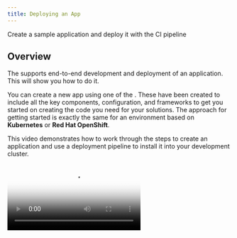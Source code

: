 ```yaml
---
title: Deploying an App
---
```



<PageDescription>

Create a sample application and deploy it with the CI pipeline

</PageDescription>

## Overview

The <Globals name="env" /> supports end-to-end development and deployment of an application. This will show you how to do it.

You can create a new app using one of the [<Globals name="templates" />](/codepatterns/overview). These have been created to include all the key components, configuration, and frameworks to get you started on creating the code you need for your solutions. The approach for getting started is exactly the same for an environment based on **Kubernetes** or **Red Hat OpenShift**.

This video demonstrates how to work through the steps to create an application and use a deployment pipeline to install it into your development cluster.

<Video src="/videos/deployapp.m4v" type="video/m4v" poster="/images/poster.png"/>

### Log into you Development Cluster from the command line

- Make sure you have installed all [Prerequisites](/getting-started/prereqs) before continuing
- Open a terminal
- Log in to the development cluster's CLI (Kubernetes or Red Hat OpenShift)
    - To do so, navigate to your cluster in the _IBM Cloud console_, click on the **Access** tab, and follow the instructions to log in to the cluster from the command line
- You can test that you're connected to the cluster with the following simple command:

<Accordion>

  <AccordionItem title="OpenShift">

  ```bash
  oc get pods -n tools
  ```

  </AccordionItem>

  <AccordionItem title="Kubernetes">

  ```bash
  kubectl get nodes
  ```

  </AccordionItem>

</Accordion>


### Links

<AnchorLinks>
  <AnchorLink to="#open-developer-dashboard">Open Developer Dashboard</AnchorLink>
  <AnchorLink to="#create-your-app-in-git">Create your app in Git</AnchorLink>
  <AnchorLink to="#clone-your-code">Clone your code</AnchorLink>
  <AnchorLink to="#running-locally">Running Locally</AnchorLink>
  <AnchorLink to="#register-the-app-in-a-devops-pipeline">Register your pipeline</AnchorLink>
  <AnchorLink to="#view-your-application-pipeline">View your application pipeline</AnchorLink>
  <AnchorLink to="#access-running-app">Access running app</AnchorLink>
  <AnchorLink to="#where-is-your-app-running-">Where is your app running ?</AnchorLink>
</AnchorLinks>


### Open Developer Dashboard

The [Developer Dashboard](/getting-started/dashboard) makes it easy for you to navigate to the tools, including a section that allows you to select a set of preconfigured [<Globals name="templates" />](/codepatterns/overview) that make seeding your development project very easy.

- Open a browser and make sure you are logged into [Github](https://github.com)
- Open the dashboard by running the following command:
    ```
    igc dashboard
    ```

### Create your app in Git
<InlineNotification kind="warning">

**Warning:** If you are developing on a shared education cluster. You need to make it easy to identify your app please suffix the app name with your initials `{app name}-{your initials}` ie. `stockbffnode-mjp` and use the **Git Organisation** listed in your notification email.

</InlineNotification>

- Open the <Globals name="dashboard" />
- Click on **<Globals name="templates" />** tab
- Pick one of the templates that is a good architectural fit for your application and the language and framework that you prefer to work with.
    - Click on a <Globals name="template" /> **Tile** to create your app github repository from the template repository selected.
    - You can also click on the **Git Icon** to browse the source template repository and click on the **Template** to create the template

<InlineNotification kind="warning">

**Warning:** Your browser needs to be logged in to your GitHub account for a template to work. If the link from the tile displays the GitHub 404 page, log in and reload the page.

</InlineNotification>

- Complete the [GitHub create repository from template](https://help.github.com/en/github/creating-cloning-and-archiving-repositories/creating-a-repository-from-a-template) process.

  - **Owner**: Select a validate GitHub organization that you are authorized to create repositories within or the one you were given for the shared cluster (See warning above)
  - **Repository name**: Enter a valid name for you repo, GitHub will help with showing a green tick if it is valid (See warning above)

  - **Description**: Describe your app
    ![Template](/images/template.png)
  - Press **Create repository from template**



The new repository will be created in your selected organization.

### Clone your code
- Next, clone it to your local machine.
- Click on **Clone or download**
- Copy the clone _SSH link_, and use the `git clone` command to clone it to your developer desktop machine.
    ```base
    git clone git@github.com:bwoolf1/stockbffnode.git
    ```
- Change into the cloned directory
    ```
    cd stockbffnode
    ```
- You must rename the app to match your git repo or to a unique name for your solution. Then applications move into a _test_ environment they need to unique names.
- Edit `package.json` and edit the `name:` field and change it from its template name to your chosen name.
- Save the edits
- Push the changes back to your repository
    ```bash
    git add .
    git commit -m "Update application name"
    git push
    ```

### Running Locally

Most developers like to run the code natively in local development environment. To do so, follow the instructions listed in the **README.md** file to run the code locally. You may be required to install a specific runtime like **Java**, **Node**, or **Python**.


### Register the App in a DevOps Pipeline

You now have the code in a GitHub repository and have cloned it to you local development environment. You now need to register the repository with the continuous integration pipeline. The <Globals name="env" /> supports both [Tekton](/guides/continuous-integration-tekton) and [Jenkins](/guides/continuous-integration) for continuous integration.

You can use the [IGC CLI](/getting-started/cli) to assist helping register a pipeline with Tekton or Jenkins.

<InlineNotification kind="warning">

**Warning:** If you are working on a shared education cluster, please deploy your app into a unique project/namespace and continue to do this for all other app creation steps. This will isolate your pipelines into its own namespace/project from other developers working on the same cluster.
  
</InlineNotification>

Create your project namespace first. To simplify steps, set an environment variable with
your namespace

```bash
export NAMESPACE=dev-{initial}
```

<Tabs>
<Tab label="Using the CLI">
Run the `namespace` command to create the namespace and set it up.

- if Jenkins pipelines will be run in the namespace, include the `--jenkins` flag
- if Tekton pipelines will be run in the namespace, include the `--tekton` flag
- if both Jenkins and Tekton pipelines will be run, include both flags

For example
```
igc namespace $NAMESPACE --jenkins --tekton
```
</Tab>
<Tab label="Manual steps for OpenShift">
<ol>
  <li>Create the namespace

  ```bash
  oc new-project $NAMESPACE
  ```
  </li>
  <li>Copy the pull secrets from the default namespace into your new namespace

  ```bash
  curl -OL https://raw.githubusercontent.com/ibm-garage-cloud/garage-terraform-modules/master/generic/cluster/namespaces/scripts/setup-namespace-pull-secrets.sh
  ./setup-namespace-pull-secrets.sh $NAMESPACE
  ```
  </li>
  <li>Copy the ConfigMaps and Secrets from the tools namespace

  ```bash
  export sourcenamespace=tools;
  kubectl get configmap -l grouping=garage-cloud-native-toolkit -n ${sourcenamespace} -o jsonpath='{ range .items[*] }{ .metadata.name }{ "\n" }{ end }' | \
    while read cm; do
      kubectl get configmap ${cm} --namespace ${sourcenamespace} --export -o yaml | \
        kubectl apply --namespace $NAMESPACE -f -
    done
  kubectl get secret -l grouping=garage-cloud-native-toolkit -n ${sourcenamespace} -o jsonpath='{ range .items[*] }{ .metadata.name }{ "\n" }{ end }' | \
    while read cm; do
      kubectl get secret ${cm} --namespace ${sourcenamespace} --export -o yaml | \
        kubectl apply --namespace $NAMESPACE -f -
    done
  ```
  </li>
  <li>If you will be using Jenkins, install Jenkins in the namespace

  ```bash
  oc new-app jenkins-ephemeral -n $NAMESPACE
  ```
  </li>
  <li>If you will be using Tekton, copy the Tekton tasks

  ```bash
  export sourcenamespace=tools;
  kubectl get tasks.tekton.dev -l grouping=garage-cloud-native-toolkit -n ${sourcenamespace} -o jsonpath='{ range .items[*] }{ .metadata.name }{ "\n" }{ end }' | \
    while read cm; do
      kubectl get tasks.tekton.dev ${cm} --namespace ${sourcenamespace} --export -o yaml | \
        kubectl apply --namespace $NAMESPACE -f -
    done
  kubectl get pipelines.tekton.dev -l grouping=garage-cloud-native-toolkit -n ${sourcenamespace} -o jsonpath='{ range .items[*] }{ .metadata.name }{ "\n" }{ end }' | \
    while read cm; do
      kubectl get pipelines.tekton.dev ${cm} --namespace ${sourcenamespace} --export -o yaml | \
        kubectl apply --namespace $NAMESPACE -f -
    done
  ```
  </li>
</ol>
</Tab>
<Tab label="Manual steps for Kubernetes">
<ol>
  <li>Create the namespace

  ```bash
  kubectl create namespace $NAMESPACE
  ```
  </li>
  <li>Copy the pull secrets from the default namespace into your new namespace

  ```bash
  curl -OL https://raw.githubusercontent.com/ibm-garage-cloud/garage-terraform-modules/master/generic/cluster/namespaces/scripts/setup-namespace-pull-secrets.sh
  ./setup-namespace-pull-secrets.sh $NAMESPACE
  ```
  </li>
  <li>Copy the ConfigMaps and Secrets from the tools namespace

  ```bash
  export sourcenamespace=tools;
  kubectl get configmap -l grouping=garage-cloud-native-toolkit -n ${sourcenamespace} -o jsonpath='{ range .items[*] }{ .metadata.name }{ "\n" }{ end }' | \
    while read cm; do
      kubectl get configmap ${cm} --namespace ${sourcenamespace} --export -o yaml | \
        kubectl apply --namespace $NAMESPACE -f -
    done
  kubectl get secret -l grouping=garage-cloud-native-toolkit -n ${sourcenamespace} -o jsonpath='{ range .items[*] }{ .metadata.name }{ "\n" }{ end }' | \
    while read cm; do
      kubectl get secret ${cm} --namespace ${sourcenamespace} --export -o yaml | \
        kubectl apply --namespace $NAMESPACE -f -
    done
  ```
  </li>
  <li>If you will be using Tekton, copy the Tekton tasks

  ```bash
  export sourcenamespace=tools;
  kubectl get tasks.tekton.dev -l grouping=garage-cloud-native-toolkit -n ${sourcenamespace} -o jsonpath='{ range .items[*] }{ .metadata.name }{ "\n" }{ end }' | \
    while read cm; do
      kubectl get tasks.tekton.dev ${cm} --namespace ${sourcenamespace} --export -o yaml | \
        kubectl apply --namespace $NAMESPACE -f -
    done
  kubectl get pipelines.tekton.dev -l grouping=garage-cloud-native-toolkit -n ${sourcenamespace} -o jsonpath='{ range .items[*] }{ .metadata.name }{ "\n" }{ end }' | \
    while read cm; do
      kubectl get pipelines.tekton.dev ${cm} --namespace ${sourcenamespace} --export -o yaml | \
        kubectl apply --namespace $NAMESPACE -f -
    done
  ```
  </li>
</ol>
</Tab>
</Tabs>

Now create a pipeline for your repo. You need to specify whether to use Tekton (`--tekton`) or Jenkins (`--jenkins`).

Do not run `igc pipeline` without a namespace, this will cause your pipeline to be created in the default `dev` namespace. Instead,
include the namespace we created above as a parameter.

- **Don't** run this:
    ```bash
    igc pipeline --tekton
    ```
- Instead, run this:
    ```bash
    igc pipeline -n $NAMESPACE --tekton
    ```

- You can alternatively configure your app to use **Jenkins** for CI. For
  more details review the [Continuous Integration with Jenkins Guide](/guides/continuous-integration)
    ```bash
    igc pipeline -n $NAMESPACE --jenkins
    ```
  
- Register your repo using the `igc pipeline` command. The CLI will ask for your GitHub userid, it can be found in your GitHub settings. It will ask for you enter your **Github Personal Access Token** and finally your branch.
    - **Username**: Enter your GitHub user id
    - **Password**: Paste your GitHub personal access token
    - **Branch**: Press enter for the default git branch or type in another branch you want to register

- The output looks like this:
    ```bash
    $ igc pipeline -n dev-bw --jenkins
    Creating secret(s) with git credentials
      Project git repo: https://github.com/bwoolf1/stockservice-bw.git
    ? Provide the username: bwoolf1
    ? Provide your password/personal access token: [hidden]
    ? Provide the branch the pipeline should use: master
    Registering pipeline: bwoolf1.stockservice-bw
    Creating git webhook
    Creating webhook to url:  https://c100-e.us-east.containers.cloud.ibm.com:32724/apis/build.openshift.io/v1/namespaces/dev-bw/buildconfigs/bwoolf1.stockservice-bw/webhooks/secret101/github
    ```

The pipeline will be registered in your development cluster.

### View your application pipeline

To view you registered pipeline, follow the steps for the type of development cluster you registered your application with.

<Tabs>
<Tab label="OpenShift">

- Open the OpenShift Web Console from the Developer Cluster instance

![OpenShift](images/openshiftconsole.png)

- From the top menu, switch to the **Application Console**
- Select _dev_ project/namespace or you personal namespace that was used on the creation
- In the left menu, select *Builds* -> *Pipelines*

You will see your application dev ops pipeline now starting to build and once completed will look like the image below.

![OpenShift](images/ospipeline.png)

</Tab>
<Tab label="Kubernetes">

- Run the command `igc dashboard` in your terminal to open your [<Globals name="dashboard" />](/getting-started/dashboard)
- Select the Jenkins tool to open the Jenkins dashboard
- Run the command `igc credentials` in your terminal to get the list of logins for the tools
- Use the Jenkins userid and password to log into the Jenkins dashboard

Wait for the pipeline stages to start building. Once the stages have completed, you will see a view similar to the one below.

![Jenkins Pipeline](images/pipeline.png)

</Tab>
</Tabs>

### Access running app

Once the pipeline has completed successfully, the app will be deployed into the `dev` namespace or the namespace you used when registering the pipeline.

- To validate the app is running follow these steps.

- To access the app, retrieve the app ingress endpoint using commands below in your terminal, remember to use the namespace you supplied when registering the application.
    ```bash
    igc ingress -n dev-{intials}
    ```
  
  You will see a list of apps displayed with their ingress URLs for the application.
    ```bash
    $ igc ingress -n dev-bw
    ? Endpoints in the 'dev-bw' namespace. Select an endpoint to launch the default browser or 'Exit'.

      1) Exit
      2) jenkins-ephemeral - https://jenkins-dev-bw.garage-dev-ocp3-c-460849-0143c5dd31acd8e030a1d6e0ab1380e3-0001.us-east.containers.appdomain.cloud
      3) stockservice-bw - https://stockservice-bw-dev-bw.garage-dev-ocp3-c-460849-0143c5dd31acd8e030a1d6e0ab1380e3-0001.us-east.containers.appdomain.cloud
      Answer:
    ```
- Use the arrow keys to select the ingress URL and press **Enter** to open it in a web browser and validate the application is working as expected


### Where is your app running ?

- The build pipeline is configured to build you source code into a container image. This image is stored in the [Image Registry](/guides/image-registry). The image is then deployed into your namespace/project within you development cluster and validated for its health.
- Use the steps below to find your application within your cluster console.

<Tabs>
<Tab label="OpenShift">

- Open the **OpenShift web console**
- Change to the **Application Console**
- Select you project either `dev` or the namespace you used to deploy your app
- Click on **Deployments**
- You should see the deployment of your application
- Click on your application and the corresponding deployment number
- Try increasing the number of pods to see new instances being provisioned
- Click on one of the `pod` instances
- Click on **Logs**
- You can see the running state of your application
- Navigate around the console to understand where your deployment, service and pods are running

![Pods on OpenShift](images/podsos.png)

</Tab>

<Tab label="Kubernetes">

- Open the **Kubernetes Dashboard**
- Change to the namespace from `default` to either `dev` or the namespace you used to deploy your app
- Click on **Deployments**
- You should see the deployment of your application
- Click on your application , and the corresponding **Replica Set**
- Try scaling the application, click on **Scale** in the header, change number of pods to 2 and click **OK**
- Click on one of the `pod` instances
- Click on **Logs**
- You can see the running state of your application
- Navigate around the console to understand where your deployment, service and pods are running

![Pods on IKS](images/podsiks.png)

</Tab>
</Tabs>

- If you have reached this point, we recommend you repeat the process a few more times using different templates and explore you environment to get familiar with it.
- The [Guides](/guides/overview) will explain more about the tools used in the pipelines

<InlineNotification kind="success">

**Success:** You will now have your application running inside your development cluster.

</InlineNotification>

- This completes the deployment of your app.

You now have a running application that is being built and deployed into your development cluster.
The next step is to prepare for Continuous Delivery, Code Analysis, and Artifact Management.

## Guides

For more detailed instructions of how to enable to the full developer lifecycle read through the **Guides** section.

<AnchorLinks small>
  <AnchorLink to="/guides/overview">Guides</AnchorLink>
  <AnchorLink to="/codepatterns/overview">Code Patterns
  </AnchorLink>
</AnchorLinks>
